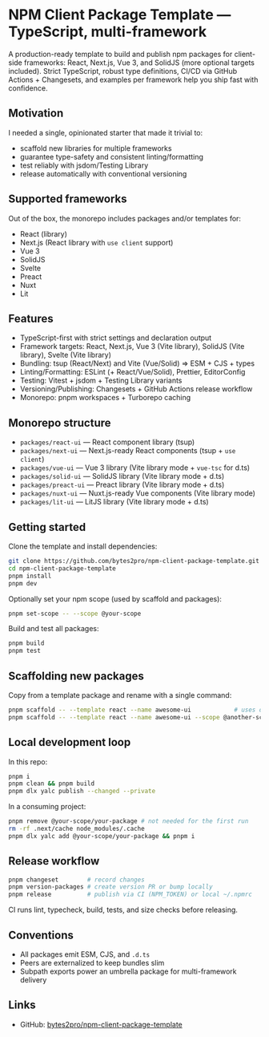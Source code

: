 # NPM Client Package Template — TypeScript, multi-framework

A production-ready template to build and publish npm packages for client-side frameworks: React, Next.js, Vue 3, and SolidJS (more optional targets included). Strict TypeScript, robust type definitions, CI/CD via GitHub Actions + Changesets, and examples per framework help you ship fast with confidence.

## Motivation

I needed a single, opinionated starter that made it trivial to:

-   scaffold new libraries for multiple frameworks
-   guarantee type-safety and consistent linting/formatting
-   test reliably with jsdom/Testing Library
-   release automatically with conventional versioning

## Supported frameworks

Out of the box, the monorepo includes packages and/or templates for:

-   React (library)
-   Next.js (React library with `use client` support)
-   Vue 3
-   SolidJS
-   Svelte
-   Preact
-   Nuxt
-   Lit

## Features

-   TypeScript-first with strict settings and declaration output
-   Framework targets: React, Next.js, Vue 3 (Vite library), SolidJS (Vite library), Svelte (Vite library)
-   Bundling: tsup (React/Next) and Vite (Vue/Solid) ⇒ ESM + CJS + types
-   Linting/Formatting: ESLint (+ React/Vue/Solid), Prettier, EditorConfig
-   Testing: Vitest + jsdom + Testing Library variants
-   Versioning/Publishing: Changesets + GitHub Actions release workflow
-   Monorepo: pnpm workspaces + Turborepo caching

## Monorepo structure

-   `packages/react-ui` — React component library (tsup)
-   `packages/next-ui` — Next.js-ready React components (tsup + `use client`)
-   `packages/vue-ui` — Vue 3 library (Vite library mode + `vue-tsc` for d.ts)
-   `packages/solid-ui` — SolidJS library (Vite library mode + d.ts)
-   `packages/preact-ui` — Preact library (Vite library mode + d.ts)
-   `packages/nuxt-ui` — Nuxt.js-ready Vue components (Vite library mode)
-   `packages/lit-ui` — LitJS library (Vite library mode + d.ts)

## Getting started

Clone the template and install dependencies:

```bash
git clone https://github.com/bytes2pro/npm-client-package-template.git
cd npm-client-package-template
pnpm install
pnpm dev
```

Optionally set your npm scope (used by scaffold and packages):

```bash
pnpm set-scope -- --scope @your-scope
```

Build and test all packages:

```bash
pnpm build
pnpm test
```

## Scaffolding new packages

Copy from a template package and rename with a single command:

```bash
pnpm scaffold -- --template react --name awesome-ui            # uses detected scope
pnpm scaffold -- --template react --name awesome-ui --scope @another-scope
```

## Local development loop

In this repo:

```bash
pnpm i
pnpm clean && pnpm build
pnpm dlx yalc publish --changed --private
```

In a consuming project:

```bash
pnpm remove @your-scope/your-package # not needed for the first run
rm -rf .next/cache node_modules/.cache
pnpm dlx yalc add @your-scope/your-package && pnpm i
```

## Release workflow

```bash
pnpm changeset        # record changes
pnpm version-packages # create version PR or bump locally
pnpm release          # publish via CI (NPM_TOKEN) or local ~/.npmrc
```

CI runs lint, typecheck, build, tests, and size checks before releasing.

## Conventions

-   All packages emit ESM, CJS, and `.d.ts`
-   Peers are externalized to keep bundles slim
-   Subpath exports power an umbrella package for multi-framework delivery

## Links

-   GitHub: [bytes2pro/npm-client-package-template](https://github.com/bytes2pro/npm-client-package-template)
